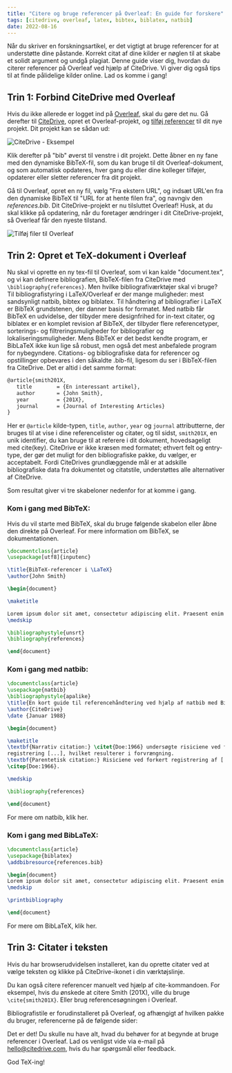 ```yaml
---
title: "Citere og bruge referencer på Overleaf: En guide for forskere"
tags: [citedrive, overleaf, latex, bibtex, biblatex, natbib]
date: 2022-08-16
---
```


Når du skriver en forskningsartikel, er det vigtigt at bruge referencer for at understøtte dine påstande. Korrekt citat af dine kilder er nøglen til at skabe et solidt argument og undgå plagiat. Denne guide viser dig, hvordan du citerer referencer på Overleaf ved hjælp af CiteDrive. Vi giver dig også tips til at finde pålidelige kilder online. Lad os komme i gang!


<CiteDrive />

## Trin 1: Forbind CiteDrive med Overleaf

Hvis du ikke allerede er logget ind på [Overleaf](https://www.overleaf.com/), skal du gøre det nu. Gå derefter til [CiteDrive](https://www.citedrive.com/), opret et Overleaf-projekt, og [tilføj referencer](https://citedrive.medium.com/adding-bibliographic-references-to-overleaf-with-citedrive-325f131e3ca2) til dit nye projekt. Dit projekt kan se sådan ud:

![CiteDrive - Eksempel](@assets/images/tutorial/citedrive_project_example.png)

Klik derefter på "bib" øverst til venstre i dit projekt. Dette åbner en ny fane med den dynamiske BibTeX-fil, som du kan bruge til dit Overleaf-dokument, og som automatisk opdateres, hver gang du eller dine kolleger tilføjer, opdaterer eller sletter referencer fra dit projekt.

Gå til Overleaf, opret en ny fil, vælg "Fra ekstern URL", og indsæt URL'en fra den dynamiske BibTeX til "URL for at hente filen fra", og navngiv den *references.bib*. Dit CiteDrive-projekt er nu tilsluttet Overleaf! Husk, at du skal klikke på opdatering, når du foretager ændringer i dit CiteDrive-projekt, så Overleaf får den nyeste tilstand.

![Tilføj filer til Overleaf](@assets/images/tutorial/export_bib_to_overleaf.png)

## Trin 2: Opret et TeX-dokument i Overleaf

Nu skal vi oprette en ny tex-fil til Overleaf, som vi kan kalde "document.tex", og vi kan definere bibliografien, BibTeX-filen fra CiteDrive med `\bibliography{references}`. Men hvilke bibliografiværktøjer skal vi bruge? Til bibliografistyring i LaTeX/Overleaf er der mange muligheder: mest sandsynligt natbib, bibtex og biblatex. Til håndtering af bibliografier i LaTeX er BibTeX grundstenen, der danner basis for formatet. Med natbib får BibTeX en udvidelse, der tilbyder mere designfrihed for in-text citater, og biblatex er en komplet revision af BibTeX, der tilbyder flere referencetyper, sorterings- og filtreringsmuligheder for bibliografier og lokaliseringsmuligheder. Mens BibTeX er det bedst kendte program, er BibLaTeX ikke kun lige så robust, men også det mest anbefalede program for nybegyndere. Citations- og bibliografiske data for referencer og opstillinger opbevares i den såkaldte .bib-fil, ligesom du ser i BibTeX-filen fra CiteDrive. Det er altid i det samme format:

 ```latex
 @article{smith201X,
 	title        = {En interessant artikel},
 	author       = {John Smith},
 	year         = {201X},
 	journal      = {Journal of Interesting Articles}
 }
 ```

Her er `@article` kilde-typen, `title`, `author`, `year` og `journal` attributterne, der bruges til at vise i dine referencelister og citater, og til sidst, `smith201X`, en unik identifier, du kan bruge til at referere i dit dokument, hovedsageligt med cite(key). CiteDrive er ikke kræsen med formatet; ethvert felt og entry-type, der gør det muligt for den bibliografiske pakke, du vælger, er acceptabelt. Fordi CiteDrives grundlæggende mål er at adskille bibliografiske data fra dokumentet og citatstile, understøttes alle alternativer af CiteDrive.

Som resultat giver vi tre skabeloner nedenfor for at komme i gang.

### Kom i gang med BibTeX:

Hvis du vil starte med BibTeX, skal du bruge følgende skabelon eller åbne den direkte på Overleaf. For mere information om BibTeX, se dokumentationen.

 ```latex title="document.tex"
 \documentclass{article}
 \usepackage[utf8]{inputenc}

 \title{BibTeX-referencer i \LaTeX}
 \author{John Smith}

 \begin{document}

 \maketitle

 Lorem ipsum dolor sit amet, consectetur adipiscing elit. Praesent enim urna, dapibus et bibendum vel, consectetur et turpis. Cras a molestie nulla. \cite{Hemingway1952}
 \medskip

 \bibliographystyle{unsrt}
 \bibliography{references}

 \end{document}
 ```

### Kom i gang med natbib:

 ```latex
 \documentclass{article}
 \usepackage{natbib}
 \bibliographystyle{apalike}
 \title{En kort guide til referencehåndtering ved hjælp af natbib med BibTeX}
 \author{CiteDrive}
 \date {Januar 1988}

 \begin{document}

 \maketitle
 \textbf{Narrativ citation:} \citet{Doe:1966} undersøgte risiciene ved forkert \\
 registrering [...], hvilket resulterer i forvrængning.
 \textbf{Parentetisk citation:} Risiciene ved forkert registrering af [...] kunne føre til forvrængning
 \citep{Doe:1966}.

 \medskip

 \bibliography{references}

 \end{document}
 ```

For mere om natbib, klik her.

### Kom i gang med BibLaTeX:

 ```latex
 \documentclass{article}
 \usepackage{biblatex}
 \addbibresource{references.bib}

 \begin{document}
 Lorem ipsum dolor sit amet, consectetur adipiscing elit. Praesent enim urna, dapibus et bibendum vel, consectetur et turpis. Cras a molestie nulla. \cite{Hemingway1952}
 \medskip

 \printbibliography

 \end{document}
 ```

For mere om BibLaTeX, klik her.

## Trin 3: Citater i teksten

Hvis du har browserudvidelsen installeret, kan du oprette citater ved at vælge teksten og klikke på CiteDrive-ikonet i din værktøjslinje.

Du kan også citere referencer manuelt ved hjælp af cite-kommandoen. For eksempel, hvis du ønskede at citere Smith (201X), ville du bruge `\cite{smith201X}`. Eller brug referencesøgningen i Overleaf.

Bibliografistile er forudinstalleret på Overleaf, og afhængigt af hvilken pakke du bruger, referencerne på de følgende sider:

Det er det! Du skulle nu have alt, hvad du behøver for at begynde at bruge referencer i Overleaf. Lad os venligst vide via e-mail på hello@citedrive.com, hvis du har spørgsmål eller feedback.

God TeX-ing!
